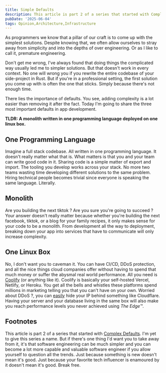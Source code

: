 ```yaml
---
title: Simple Defaults
description: This article is part 2 of a series that started with Complex Defaults. I'm yet to give this series a name. But if there's one thing I'd want you to take away from it, it's that software engineering can be much simpler and you can become a lot more capable and valuable software engineer if you allow yourself to question all the trends.
pubDate: '2025-06-04'
tags: Opinion,Architecture,Infrastructure
---
```


As programmers we know that a pillar of our craft is to come up with the simplest solutions. Despite knowing that, we often allow ourselves to stray away from simplicity and into the depths of over engineering. Or as I like to call it, premature engineering.

Don't get me wrong, I've always found that doing things the complicated way usually led me to simpler solutions. But that doesn't work in every context. No one will wrong you if you rewrite the entire codebase of your side-project in Rust. But if you're in a professional setting, the first solution you come up with is often the one that sticks. Simply because there's not enough time.

There lies the importance of defaults. You see, adding complexity is a lot easier than removing it after the fact. Today I'm going to share the three most important defaults in app development.

**TLDR: A monolith written in one programming language deployed on one linux box.**

## One Programming Language

Imagine a full stack codebase. All written in one programming language. It doesn't really matter what that is. What matters is that you and your team can write good code in it. Sharing code is a simple matter of export and import. The tooling you develop works across your stack. No more two teams wasting time developing different solutions to the same problem. Hiring technical people becomes trivial since everyone is speaking the same language. Literally.

## Monolith

Are you building the next tiktok ? Are you sure you're going to succeed ? Your answer doesn't really matter because whether you're building the next facebook, tiktok, or a blog for your family recipes, it only makes sense for your code to be a monolith. From development all the way to deployment, breaking down your app into services that have to communicate will only increase complexity.

## One Linux Box

No, I don't want you to caveman it. You can have CI/CD, DDoS protection, and all the nice things cloud companies offer without having to spend that much money or suffer the abysmal real world performance. All you need is [Coolify](https://coolify.io/) (or anything like it). Coolify is basically your self-hosted Vercel, Netlify, or Heroku. You get all the bells and whistles these platforms spend millions in marketing telling you that you can't have on your own.
Worried about DDoS ?, you can [easily](https://coolify.io/docs/knowledge-base/cloudflare/tunnels/overview) hide your IP behind something like Cloudflare. Having your server and your database living in the same box will also make you reach performance levels you never achieved using _The Edge™_.

## Footnotes

This article is part 2 of a series that started with [Complex Defaults](https://gebna.gg/blog/complex-defaults). I'm yet to give this series a name. But if there's one thing I'd want you to take away from it, it's that software engineering can be much simpler and you can become a lot more capable and valuable software engineer if you allow yourself to question all the trends. Just because something is new doesn't mean it's good. Just because your favorite tech influencer is enamoured by it doesn't mean it's good. Break free.
